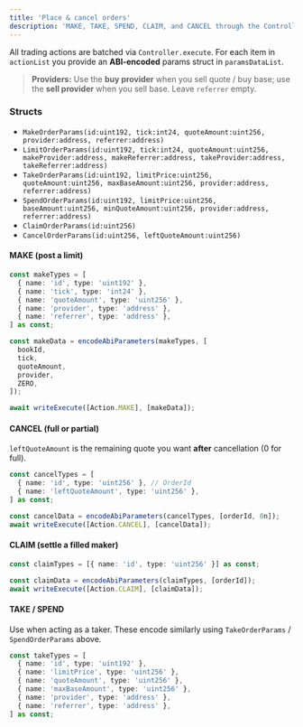 ```yaml
---
title: 'Place & cancel orders'
description: 'MAKE, TAKE, SPEND, CLAIM, and CANCEL through the Controller.execute batching API.'
---
```


All trading actions are batched via `Controller.execute`. For each item in `actionList` you provide an **ABI‑encoded** params struct in `paramsDataList`.

> **Providers:** Use the **buy provider** when you sell quote / buy base; use the **sell provider** when you sell base. Leave `referrer` empty.

### Structs

- `MakeOrderParams(id:uint192, tick:int24, quoteAmount:uint256, provider:address, referrer:address)`
- `LimitOrderParams(id:uint192, tick:int24, quoteAmount:uint256, makeProvider:address, makeReferrer:address, takeProvider:address, takeReferrer:address)`
- `TakeOrderParams(id:uint192, limitPrice:uint256, quoteAmount:uint256, maxBaseAmount:uint256, provider:address, referrer:address)`
- `SpendOrderParams(id:uint192, limitPrice:uint256, baseAmount:uint256, minQuoteAmount:uint256, provider:address, referrer:address)`
- `ClaimOrderParams(id:uint256)`
- `CancelOrderParams(id:uint256, leftQuoteAmount:uint256)`

#### MAKE (post a limit)

```ts
const makeTypes = [
  { name: 'id', type: 'uint192' },
  { name: 'tick', type: 'int24' },
  { name: 'quoteAmount', type: 'uint256' },
  { name: 'provider', type: 'address' },
  { name: 'referrer', type: 'address' },
] as const;

const makeData = encodeAbiParameters(makeTypes, [
  bookId,
  tick,
  quoteAmount,
  provider,
  ZERO,
]);

await writeExecute([Action.MAKE], [makeData]);
```

#### CANCEL (full or partial)

`leftQuoteAmount` is the remaining quote you want **after** cancellation (0 for full).

```ts
const cancelTypes = [
  { name: 'id', type: 'uint256' }, // OrderId
  { name: 'leftQuoteAmount', type: 'uint256' },
] as const;

const cancelData = encodeAbiParameters(cancelTypes, [orderId, 0n]);
await writeExecute([Action.CANCEL], [cancelData]);
```

#### CLAIM (settle a filled maker)

```ts
const claimTypes = [{ name: 'id', type: 'uint256' }] as const;

const claimData = encodeAbiParameters(claimTypes, [orderId]);
await writeExecute([Action.CLAIM], [claimData]);
```

#### TAKE / SPEND

Use when acting as a taker. These encode similarly using `TakeOrderParams` / `SpendOrderParams` above.

```ts
const takeTypes = [
  { name: 'id', type: 'uint192' },
  { name: 'limitPrice', type: 'uint256' },
  { name: 'quoteAmount', type: 'uint256' },
  { name: 'maxBaseAmount', type: 'uint256' },
  { name: 'provider', type: 'address' },
  { name: 'referrer', type: 'address' },
] as const;
```

